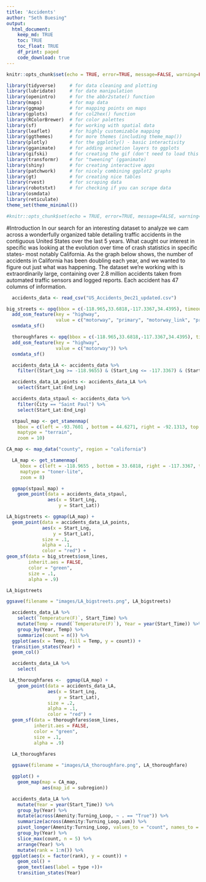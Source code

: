 ```yaml
---
title: 'Accidents'
author: "Seth Buesing"
output: 
  html_document:
    keep_md: TRUE
    toc: TRUE
    toc_float: TRUE
    df_print: paged
    code_download: true
---
```


```r
knitr::opts_chunk$set(echo = TRUE, error=TRUE, message=FALSE, warning=FALSE)
```

```r
library(tidyverse)     # for data cleaning and plotting
library(lubridate)     # for date manipulation
library(openintro)     # for the abbr2state() function
library(maps)          # for map data
library(ggmap)         # for mapping points on maps
library(gplots)        # for col2hex() function
library(RColorBrewer)  # for color palettes
library(sf)            # for working with spatial data
library(leaflet)       # for highly customizable mapping
library(ggthemes)      # for more themes (including theme_map())
library(plotly)        # for the ggplotly() - basic interactivity
library(gganimate)     # for adding animation layers to ggplots
library(gifski)        # for creating the gif (don't need to load this library every time,but need it installed)
library(transformr)    # for "tweening" (gganimate)
library(shiny)         # for creating interactive apps
library(patchwork)     # for nicely combining ggplot2 graphs  
library(gt)            # for creating nice tables
library(rvest)         # for scraping data
library(robotstxt)     # for checking if you can scrape data
library(osmdata)
library(reticulate)
theme_set(theme_minimal())
```

```r
#knitr::opts_chunk$set(echo = TRUE, error=TRUE, message=FALSE, warning=FALSE)
```

#Introduction
  In our search for an interesting dataset to analyze we cam across a wonderfully organized table detailing traffic accidents in the contiguous United States over the last 5 years. What caught our interest in specific was looking at the evolution over time of crash statistics in specific states- most notably California. As the graph below shows, the number of accidents in California has been doubling each year, and we wanted to figure out just what was happening. The dataset we're working with is extraordinarily large, containing over 2.8 million accidents taken from automated traffic sensors and logged reports. Each accident has 47 columns of information.

```r
  accidents_data <- read_csv("US_Accidents_Dec21_updated.csv")
```

```r
big_streets <- opq(bbox = c(-118.965,33.6818,-117.3367,34.4395), timeout = 100)%>%
  add_osm_feature(key = "highway", 
                  value = c("motorway", "primary", "motorway_link", "primary_link")) %>%
  osmdata_sf()
```

```r
  thoroughfares <- opq(bbox = c(-118.965,33.6818,-117.3367,34.4395), timeout = 100)%>%
  add_osm_feature(key = "highway", 
                  value = c("motorway")) %>%
  osmdata_sf()
```


```r
  accidents_data_LA <- accidents_data %>% 
    filter((Start_Lng >= -118.9655) & (Start_Lng <= -117.3367) & (Start_Lat >= 33.6818) & (Start_Lat <= 34.4395))

  accidents_data_LA_points <- accidents_data_LA %>% 
    select(Start_Lat:End_Lng)
```

```r
  accidents_data_stpaul <- accidents_data %>% 
    filter(City == "Saint Paul") %>% 
    select(Start_Lat:End_Lng)
```

```r
  stpaul_map <- get_stamenmap(
    bbox = c(left = -93.7601 , bottom = 44.6271, right = -92.1313, top = 45.2744), 
    maptype = "terrain",
    zoom = 10)
```  

```r
CA_map <- map_data("county", region = "california")
```
 
```r
  LA_map <- get_stamenmap(
     bbox = c(left = -118.9655 , bottom = 33.6818, right = -117.3367, top = 34.4395), 
     maptype = "toner-lite",
     zoom = 8)
```

```r
  ggmap(stpaul_map) +
    geom_point(data = accidents_data_stpaul, 
               aes(x = Start_Lng,
                   y = Start_Lat))
```

```r
LA_bigstreets <- ggmap(LA_map) +
  geom_point(data = accidents_data_LA_points, 
             aes(x = Start_Lng,
                 y = Start_Lat),
             size = .1,
             alpha = .1,
             color = "red") +
geom_sf(data = big_streets$osm_lines,
        inherit.aes = FALSE,
        color = "green",
        size = .1,
        alpha = .9)

LA_bigstreets

ggsave(filename = "images/LA_bigstreets.png", LA_bigstreets)
```

```r
  accidents_data_LA %>%
    select(`Temperature(F)`, Start_Time) %>%
    mutate(Temp = round(`Temperature(F)`), Year = year(Start_Time)) %>% 
    group_by(Year, Temp) %>% 
    summarize(count = n()) %>% 
  ggplot(aes(x = Temp, fill = Temp, y = count)) +
  transition_states(Year) +
  geom_col()
```

```r
  accidents_data_LA %>% 
    select(
```

```r
 LA_thoroughfares <-  ggmap(LA_map) +
    geom_point(data = accidents_data_LA, 
               aes(x = Start_Lng,
                   y = Start_Lat),
               size = .2,
               alpha = .1,
               color = "red") +
  geom_sf(data = thoroughfares$osm_lines,
          inherit.aes = FALSE,
          color = "green",
          size = .1,
          alpha = .9)

  LA_thoroughfares
  
  ggsave(filename = "images/LA_thoroughfare.png", LA_thoroughfare)
```

```r
  ggplot() +
    geom_map(map = CA_map,
             aes(map_id = subregion))
```

```r
  accidents_data_LA %>% 
    mutate(Year = year(Start_Time)) %>% 
    group_by(Year) %>% 
    mutate(across(Amenity:Turning_Loop, ~ . == "True")) %>% 
    summarize(across(Amenity:Turning_Loop,sum)) %>% 
    pivot_longer(Amenity:Turning_Loop, values_to = "count", names_to = "type") %>% 
    group_by(Year) %>% 
    slice_max(count, n = 5) %>% 
    arrange(Year) %>% 
    mutate(rank = 1:n()) %>% 
  ggplot(aes(x = factor(rank), y = count)) +
    geom_col() +
    geom_text(aes(label = type +))+
    transition_states(Year)
```



